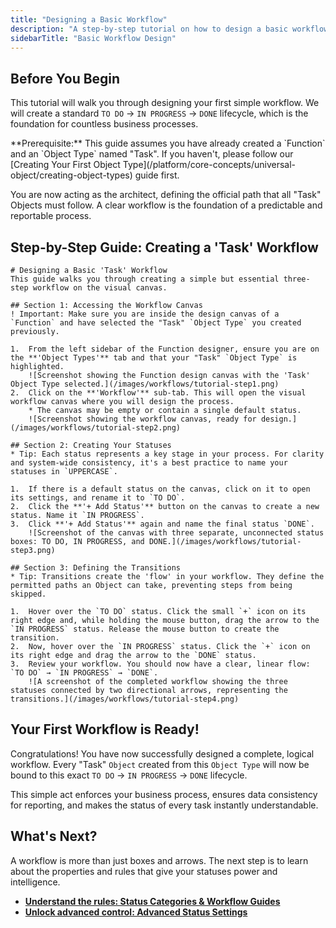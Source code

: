 ```yaml
---
title: "Designing a Basic Workflow"
description: "A step-by-step tutorial on how to design a basic workflow in Luklak by creating statuses, naming them, and defining transitions to map out a simple process."
sidebarTitle: "Basic Workflow Design"
---
```


## Before You Begin

This tutorial will walk you through designing your first simple workflow. We will create a standard `TO DO` → `IN PROGRESS` → `DONE` lifecycle, which is the foundation for countless business processes.

<Info>
  **Prerequisite:** This guide assumes you have already created a `Function` and an `Object Type` named "Task". If you haven't, please follow our [Creating Your First Object Type](/platform/core-concepts/universal-object/creating-object-types) guide first.
</Info>

You are now acting as the architect, defining the official path that all "Task" Objects must follow. A clear workflow is the foundation of a predictable and reportable process.

## Step-by-Step Guide: Creating a 'Task' Workflow

```guidejar
# Designing a Basic 'Task' Workflow
This guide walks you through creating a simple but essential three-step workflow on the visual canvas.

## Section 1: Accessing the Workflow Canvas
! Important: Make sure you are inside the design canvas of a `Function` and have selected the "Task" `Object Type` you created previously.

1.  From the left sidebar of the Function designer, ensure you are on the **'Object Types'** tab and that your "Task" `Object Type` is highlighted.
    ![Screenshot showing the Function design canvas with the 'Task' Object Type selected.](/images/workflows/tutorial-step1.png)
2.  Click on the **'Workflow'** sub-tab. This will open the visual workflow canvas where you will design the process.
    * The canvas may be empty or contain a single default status.
    ![Screenshot showing the workflow canvas, ready for design.](/images/workflows/tutorial-step2.png)

## Section 2: Creating Your Statuses
* Tip: Each status represents a key stage in your process. For clarity and system-wide consistency, it's a best practice to name your statuses in `UPPERCASE`.

1.  If there is a default status on the canvas, click on it to open its settings, and rename it to `TO DO`.
2.  Click the **'+ Add Status'** button on the canvas to create a new status. Name it `IN PROGRESS`.
3.  Click **'+ Add Status'** again and name the final status `DONE`.
    ![Screenshot of the canvas with three separate, unconnected status boxes: TO DO, IN PROGRESS, and DONE.](/images/workflows/tutorial-step3.png)

## Section 3: Defining the Transitions
* Tip: Transitions create the 'flow' in your workflow. They define the permitted paths an Object can take, preventing steps from being skipped.

1.  Hover over the `TO DO` status. Click the small `+` icon on its right edge and, while holding the mouse button, drag the arrow to the `IN PROGRESS` status. Release the mouse button to create the transition.
2.  Now, hover over the `IN PROGRESS` status. Click the `+` icon on its right edge and drag the arrow to the `DONE` status.
3.  Review your workflow. You should now have a clear, linear flow: `TO DO` → `IN PROGRESS` → `DONE`.
    ![A screenshot of the completed workflow showing the three statuses connected by two directional arrows, representing the transitions.](/images/workflows/tutorial-step4.png)
```

## Your First Workflow is Ready\!

Congratulations\! You have now successfully designed a complete, logical workflow. Every "Task" `Object` created from this `Object Type` will now be bound to this exact `TO DO` → `IN PROGRESS` → `DONE` lifecycle.

This simple act enforces your business process, ensures data consistency for reporting, and makes the status of every task instantly understandable.

## What's Next?

A workflow is more than just boxes and arrows. The next step is to learn about the properties and rules that give your statuses power and intelligence.

- [**Understand the rules: Status Categories & Workflow Guides**](https://www.google.com/search?q=/platform/core-concepts/workflow-and-status/status-categories-and-guides)
- [**Unlock advanced control: Advanced Status Settings**](https://www.google.com/search?q=/platform/core-concepts/workflow-and-status/advanced-status-settings)